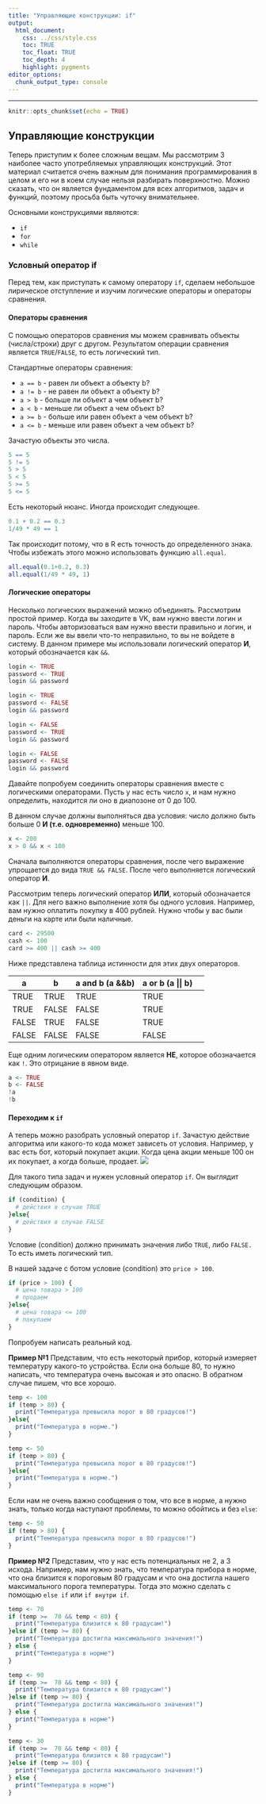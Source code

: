 ```yaml
---
title: "Управляющие конструкции: if"
output: 
  html_document:
    css: ../css/style.css
    toc: TRUE
    toc_float: TRUE
    toc_depth: 4
    highlight: pygments
editor_options: 
  chunk_output_type: console
---
```

---
```r
knitr::opts_chunk$set(echo = TRUE)
```

## Управляющие конструкции

Теперь приступим к более сложным вещам. Мы рассмотрим 3 наиболее часто употребляемых управляющих конструкций. Этот материал считается очень важным для понимания программирования в целом и его ни в коем случае нельзя разбирать поверхностно. Можно сказать, что он является фундаментом для всех алгоритмов, задач и функций, поэтому просьба быть чуточку внимательнее.

Основными конструкциями являются:

* `if`
* `for`
* `while`

### Условный оператор if

Перед тем, как приступать к самому оператору `if`, сделаем небольшое лирическое отступление и изучим логические операторы и операторы сравнения.

#### Операторы сравнения

С помощью операторов сравнения мы можем сравнивать объекты (числа/строки) друг с другом. Результатом операции сравнения является `TRUE`/`FALSE`, то есть логический тип. 

Стандартные операторы сравнения:

* `a == b` - равен ли объект a объекту b?
* `a != b` - не равен ли объект a объекту b?
* `a > b` - больше ли объект a чем объект b?
* `a < b` - меньше ли объект a чем объект b?
* `a >= b` - больше или равен объект a чем объект b?
* `a <= b` - меньше или равен объект a чем объект b?

Зачастую объекты это числа.

```r
5 == 5
5 != 5
5 > 5
5 < 5
5 >= 5
5 <= 5
```

Есть некоторый нюанс. Иногда происходит следующее.

```r
0.1 + 0.2 == 0.3
1/49 * 49 == 1
```

Так происходит потому, что в R есть точность до определенного знака. Чтобы избежать этого можно использовать функцию `all.equal`. 

```r
all.equal(0.1+0.2, 0.3)
all.equal(1/49 * 49, 1)
```

#### Логические операторы

Несколько логических выражений можно объединять. Рассмотрим простой пример. Когда вы заходите в VK, вам нужно ввести логин и пароль. Чтобы авторизоваться вам нужно ввести правильно и логин, и пароль. Если же вы ввели что-то неправильно, то вы не войдете в систему. В данном примере мы использовали логический оператор **И**, который обозначается как `&&`.

```r
login <- TRUE
password <- TRUE
login && password
```

```r
login <- TRUE
password <- FALSE
login && password
```

```r
login <- FALSE
password <- TRUE
login && password
```

```r
login <- FALSE
password <- FALSE
login && password
```

Давайте попробуем соединить операторы сравнения вместе с логическими операторами. Пусть у нас есть число `x`, и нам нужно определить, находится ли оно в диапозоне от 0 до 100. 

В данном случае должны выполняться два условия: число должно быть больше 0 **И (т.е. одновременно)** меньше 100.

```r
x <- 200
x > 0 && x < 100
```

Сначала выполняются операторы сравнения, после чего выражение упрощается до вида `TRUE && FALSE`. После чего выполняется логический оператор **И**. 

Рассмотрим теперь логический оператор **ИЛИ**, который обозначается как `||`. Для него важно выполнение хотя бы одного условия. Например, вам нужно оплатить покупку в 400 рублей. Нужно чтобы у вас были деньги на карте или были наличные. 

```r
card <- 29500
cash <- 100
card >= 400 || cash >= 400
```


Ниже представлена таблица истинности для этих двух операторов.

  a  | b | a and b (a &&b) | a or b (a \|\| b)
--- | --- | --- | --- | ---
TRUE | TRUE |TRUE | TRUE 
TRUE | FALSE | FALSE | TRUE 
FALSE| TRUE  |FALSE | TRUE 
FALSE| FALSE | FALSE | FALSE 
 
Еще одним логическим оператором является **НЕ**, которое обозначается как `!`. Это отрицание в явном виде.

```r
a <- TRUE
b <- FALSE
!a
!b
```

#### Переходим к `if` 

А теперь можно разобрать условный оператор `if`. Зачастую действие алгоритма или какого-то кода может зависеть от условия. Например, у вас есть бот, который покупает акции. Когда цена акции меньше 100 он их покупает, а когда больше, продает. 
![](images/if_1.png)

Для такого типа задач и нужен условный оператор `if`. Он выглядит следующим образом.

```r
if (condition) {
  # действия в случае TRUE 
}else{
  # действия в случае FALSE
}
```

Условие (condition) должно принимать значения либо `TRUE`, либо `FALSE.` То есть иметь логический тип. 

В нашей задаче с ботом условие (condition) это `price > 100`. 

```r
if (price > 100) {
  # цена товара > 100
  # продаем
}else{
  # цена товара <= 100
  # покупаем
}
```

Попробуем написать реальный код. 

**Пример №1** Представим, что есть некоторый прибор, который измеряет температуру какого-то устройства. Если она больше 80, то нужно написать, что температура очень высокая и это опасно. В обратном случае пишем, что все хорошо.

```r
temp <- 100
if (temp > 80) {
  print("Температура превысила порог в 80 градусов!")
}else{
  print("Температура в норме.")
}
```

```r
temp <- 50
if (temp > 80) {
  print("Температура превысила порог в 80 градусов!")
}else{
  print("Температура в норме.")
}
```

Если нам не очень важно сообщения о том, что все в норме, а нужно знать, только когда наступают проблемы, то можно обойтись и без `else`:

```r
temp <- 50
if (temp > 80) {
  print("Температура превысила порог в 80 градусов!")
}
```

**Пример №2** Представим, что у нас есть потенциальных не 2, а 3 исхода. Например, нам нужно знать, что температура прибора в норме, что она близится к пороговым 80 градусам и что она достигла нашего максимального порога температуры. Тогда это можно сделать с помощью `else if` или `if внутри if`. 

```r
temp <- 70
if (temp >=  70 && temp < 80) {
  print("Температура близится к 80 градусам!")
}else if (temp >= 80) {
  print("Температура достигла максимального значения!")
} else {
  print("Температура в норме")
}
```

```r
temp <- 90
if (temp >=  70 && temp < 80) {
  print("Температура близится к 80 градусам!")
}else if (temp >= 80) {
  print("Температура достигла максимального значения!")
} else {
  print("Температура в норме")
}
```

```r
temp <- 30
if (temp >=  70 && temp < 80) {
  print("Температура близится к 80 градусам!")
}else if (temp >= 80) {
  print("Температура достигла максимального значения!")
} else {
  print("Температура в норме")
}
```


